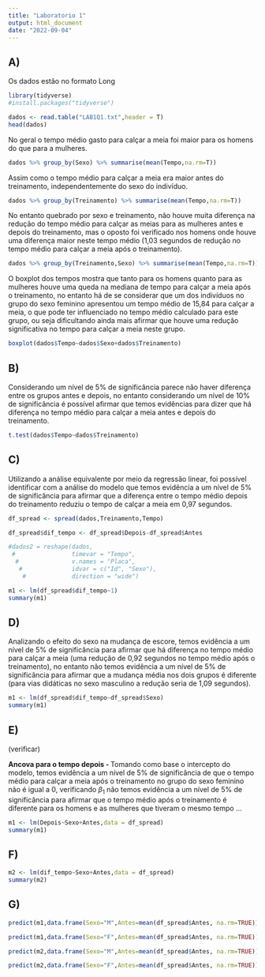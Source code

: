 ```yaml
---
title: "Laboratorio 1"
output: html_document
date: "2022-09-04"
---
```



## A)

Os dados estão no formato Long

```r

library(tidyverse)
#install.packages("tidyverse")

dados <- read.table("LAB1Q1.txt",header = T)
head(dados)
```


No geral o tempo médio gasto para calçar a meia foi maior para os homens do que para a mulheres. 

```r

dados %>% group_by(Sexo) %>% summarise(mean(Tempo,na.rm=T))

```

Assim como o tempo médio para calçar a meia era maior antes do treinamento, independentemente do sexo do indivíduo.

```r

dados %>% group_by(Treinamento) %>% summarise(mean(Tempo,na.rm=T))

```

No entanto quebrado por sexo e treinamento, não houve muita diferença na redução do tempo médio para calçar as meias para as mulheres antes e depois do treinamento, mas o oposto foi verificado nos homens onde houve uma diferença maior neste tempo médio (1,03 segundos de redução no tempo médio para calçar a meia após o treinamento).

```r
dados %>% group_by(Treinamento,Sexo) %>% summarise(mean(Tempo,na.rm=T))


```

O boxplot dos tempos mostra que tanto para os homens quanto para as mulheres houve uma queda na mediana de tempo para calçar a meia após o treinamento, no entanto há de se considerar que um dos indivíduos no grupo do sexo feminino apresentou um tempo médio de 15,84 para calçar a meia, o que pode ter influenciado no tempo médio calculado para este grupo, ou seja dificultando ainda mais afirmar que houve uma redução significativa no tempo para calçar a meia neste grupo.


```r

boxplot(dados$Tempo~dados$Sexo+dados$Treinamento)

```

## B)

Considerando um nível de 5% de significância parece não haver diferença entre os grupos antes e depois, no entanto considerando um nível de 10% de significância é possível afirmar que temos evidências para dizer que há diferença no tempo médio para calçar a meia antes e depois do treinamento.

```r

t.test(dados$Tempo~dados$Treinamento)

```


## C)

Utilizando a análise equivalente por meio da regressão linear, foi possível identificar com a análise do modelo que temos evidência a um nível de 5% de significância para afirmar que a diferença entre o tempo médio depois do treinamento reduziu o tempo de calçar a meia em 0,97 segundos.

```r

df_spread <- spread(dados,Treinamento,Tempo)

df_spread$dif_tempo <- df_spread$Depois-df_spread$Antes

#dados2 = reshape(dados, 
 #                timevar = "Tempo",
  #               v.names = "Placa",
   #              idvar = c("Id", "Sexo"),
    #             direction = "wide")

m1 <- lm(df_spread$dif_tempo~1)
summary(m1)

```

## D)

Analizando o efeito do sexo na mudança de escore, temos evidência a um nível de 5% de significância para afirmar que há diferença no tempo médio para calçar a meia (uma redução de 0,92 segundos no tempo médio após o treinamento), no entanto não temos evidência a um nível de 5% de significância para afirmar que a mudança média nos dois grupos é diferente (para vias didáticas no sexo masculino a redução seria de 1,09 segundos).

```r


m1 <- lm(df_spread$dif_tempo~df_spread$Sexo)
summary(m1)

```


## E)
(verificar)

**Ancova para o tempo depois - **Tomando como base o intercepto do modelo, temos evidência a um nível de 5% de significância de que o tempo médio para calçar a meia após o treinamento no grupo do sexo feminino não é igual a 0, verificando $\beta_1$ não temos evidência a um nível de 5% de significância para afirmar que o tempo médio após o treinamento é diferente para os homens e as mulheres que tiveram o mesmo tempo ...

```r


m1 <- lm(Depois~Sexo+Antes,data = df_spread)
summary(m1)

```

## F)

```r

m2 <- lm(dif_tempo~Sexo+Antes,data = df_spread)
summary(m2)


```


## G)

```r

predict(m1,data.frame(Sexo="M",Antes=mean(df_spread$Antes, na.rm=TRUE)),se=F)

predict(m1,data.frame(Sexo="F",Antes=mean(df_spread$Antes, na.rm=TRUE)),se=F)


```



```r

predict(m2,data.frame(Sexo="M",Antes=mean(df_spread$Antes, na.rm=TRUE)),se=F)

predict(m2,data.frame(Sexo="F",Antes=mean(df_spread$Antes, na.rm=TRUE)),se=F)


```
